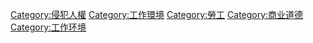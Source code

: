 [[Category:侵犯人權|Category:侵犯人權]]
[[Category:工作環境|Category:工作環境]]
[[Category:勞工|Category:勞工]]
[[Category:商业道德|Category:商业道德]]
[[Category:工作环境|Category:工作环境]]